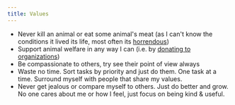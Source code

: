 ```yaml
---
title: Values
---
```


- Never kill an animal or eat some animal's meat (as I can't know the conditions it lived its life, most often its [horrendous](https://youtube.com/watch?v=8gqwpfEcBjI))
- Support animal welfare in any way I can (i.e. by [donating to organizations](https://youtube.com/watch?v=kWcPg8t1kJ4))
- Be compassionate to others, try see their point of view always
- Waste no time. Sort tasks by priority and just do them. One task at a time. Surround myself with people that share my values.
- Never get jealous or compare myself to others. Just do better and grow. No one cares about me or how I feel, just focus on being kind & useful.
